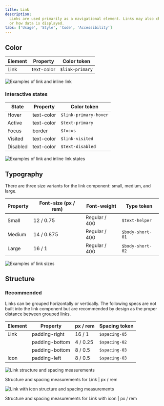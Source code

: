 ```yaml
---
title: Link
description:
  Links are used primarily as a navigational element. Links may also change what
  or how data is displayed.
tabs: ['Usage', 'Style', 'Code', 'Accessibility']
---
```


## Color

| Element | Property   | Color token     |
| ------- | ---------- | --------------- |
| Link    | text-color | `$link-primary` |

<Row>
<Column colLg={8}>

![Examples of link and inline link](images/link-style-1.png)

</Column>
</Row>

### Interactive states

| State    | Property   | Color token           |
| -------- | ---------- | --------------------- |
| Hover    | text-color | `$link-primary-hover` |
| Active   | text-color | `$text-primary`       |
| Focus    | border     | `$focus`              |
| Visited  | text-color | `$link-visited`       |
| Disabled | text-color | `$text-disabled`      |

<Row>
<Column colLg={8}>

![Examples of link and inline link states](images/link-style-2.png)

</Column>
</Row>

## Typography

There are three size variants for the link component: small, medium, and large.

| Property | Font-size (px / rem) | Font-weight   | Type token       |
| -------- | -------------------- | ------------- | ---------------- |
| Small    | 12 / 0.75            | Regular / 400 | `$text-helper`   |
| Medium   | 14 / 0.875           | Regular / 400 | `$body-short-01` |
| Large    | 16 / 1               | Regular / 400 | `$body-short-02` |

<Row>
<Column colLg={8}>

![Examples of link sizes](images/link-style-3.png)

</Column>
</Row>

## Structure

### Recommended

Links can be grouped horizontally or vertically. The following specs are not
built into the link component but are recommended by design as the proper
distance between grouped links.

| Element | Property       | px / rem | Spacing token |
| ------- | -------------- | -------- | ------------- |
| Link    | padding-right  | 16 / 1   | `$spacing-05` |
|         | padding-bottom | 4 / 0.25 | `$spacing-02` |
|         | padding-bottom | 8 / 0.5  | `$spacing-03` |
| Icon    | padding-left   | 8 / 0.5  | `$spacing-03` |

<div className="image--fixed">

![Link structure and spacing measurements](images/link-style-4.png)

</div>

<Caption>Structure and spacing measurements for Link | px / rem</Caption>

<div className="image--fixed">

![Link with icon structure and spacing measurements](images/link-style-5.png)

</div>

<Caption>
  Structure and spacing measurements for Link with icon | px / rem
</Caption>

